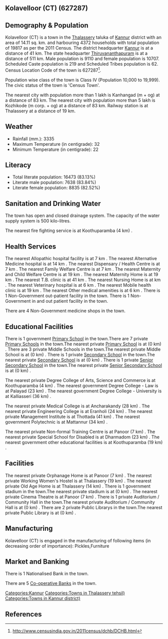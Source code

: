 {{Infobox settlement
| name=Kolavelloor (CT)
| native_name=
| native_name_lang=
| other_name=
| nickname=
| settlement_type=Town
| image_skyline=
| image_alt=
| image_caption=
| pushpin_map=India Kerala
| pushpin_label_position=right
| pushpin_map_alt=
| pushpin_map_caption=Location in Kerala, India
| latd=
| latm=
| lats=
| latNS=
| longd=
| longm=
| longs=
| longEW=
| coordinates_display=inline,title
| subdivision_type=Country
| subdivision_name={{flag|India}}
| subdivision_type1=[[States and territories of India|State]]
| subdivision_name1=Kerala 
| subdivision_type2=[[List of districts of India|District]]
| subdivision_name2=Kannur
| subdivision_type3=Tahsil
| subdivision_name3=Thalassery
| website=
| established_title=<!-- Established -->
| established_date=
| founder=
| named_for=
| government_type=
| governing_body=
| unit_pref=Metric
| area_footnotes=
| area_rank=
| area_total_km2=14.11
| elevation_footnotes=
| elevation_m=
| population_total=19817
| population_as_of=2011
| population_rank=
| population_density_km2=1404
| population_demonym=
| population_footnotes=
| demographics_type1=Languages=
| demographics1_title1=Official=
| demographics1_info1=[[Malayalam language|Malayalam]]
| timezone1=[[Indian Standard Time|IST]]
| utc_offset1==+5:30
| postal_code_type=[[Postal Index Number|PIN]]
| postal_code=
| area_code_type=Telephone code
| area_code=
| registration_plate=
| blank1_name_sec1=Nearest city
| blank1_info_sec1=[[Kanhangad  (m + og)]]
| blank2_name_sec1=[[Human sex ratio|Sex ratio]]
| blank2_info_sec1=1175
| blank3_name_sec1=Literacy
| blank3_info_sec1=83.13%
| blank1_name_sec2=[[2011 Census of India|2011 census]] code
| blank1_info_sec2=627287
| footnotes=
}}

== Kolavelloor (CT) (627287) ==

== Demography & Population ==

Kolavelloor (CT) is a town in the [[Thalassery]] taluka of [[Kannur]] district with an area of 14.11 sq. km. and harbouring 4372 households with total population of 19817 as per the 2011 Census. The district headquarter [[Kannur]] is at a distance of 41 km. The state headquarter [[Thiruvananthapuram]] is at a distance of 511 km. Male population is 9110 and female population is 10707. Scheduled Caste population is 219 and Scheduled Tribes population is 62. Census Location Code of the town is 627287<ref>http://www.censusindia.gov.in/2011census/dchb/DCHB.html</ref>.

Population wise class of the town is Class IV (Population 10,000 to 19,999).
The civic status of the town is 'Census Town'.

The nearest city with population more than 1 lakh is Kanhangad  (m + og) at a distance of 83 km. The nearest city with population more than 5 lakh is Kozhikode (m corp. + og) at a distance of 83 km. Railway station is at Thalassery at a distance of 19 km.


== Weather ==  
* Rainfall (mm.): 3335 
* Maximum Temperature (in centigrade): 32
* Minimum Temperature (in centigrade): 22


== Literacy ==  
* Total literate population: 16473 (83.13%)
* Literate male population: 7638 (83.84%)
* Literate female population: 8835 (82.52%)


== Sanitation and Drinking Water ==  
The town has open and closed drainage system.
The capacity of the water supply system is 500 kilo-litres.

The nearest fire fighting service is at Koothuparamba (4 km) .


== Health Services ==
The nearest Allopathic hospital facility is at 7 km .
The nearest Alternative Medicine hospital is at 14 km .
The nearest Dispensary / Health Centre is at 7 km .
The nearest Family Welfare Centre is at 7 km .
The nearest Maternity and Child Welfare Centre is at 19 km .
The nearest Maternity Home is at 19 km .
The nearest T.B. clinic is at 41 km .
The nearest Nursing Home is at  km .
The nearest Veterinary hospital is at 6 km .
The nearest Mobile health clinic is at 19 km .
The nearest Other medical amenities is at 6 km .
There is 1 Non-Government out-patient facility in the town.
There is 1 Non-Government in and out patient facility in the town.

There are 4 Non-Government medicine shops in the town.


== Educational Facilities ==
There is 1 government [[Primary School]] in the town.There are 7 private [[Primary School]]s in the town.The nearest private [[Primary School]] is at  (0 km) .
There are 3 private Middle Schools in the town.The nearest private Middle School is at  (0 km) .
There is 1 private [[Secondary School]] in the town.The nearest private [[Secondary School]] is at  (0 km) .
There is 1 private [[Senior Secondary School]] in the town.The nearest private [[Senior Secondary School]] is at  (0 km) .
 
 
 
 
 
The nearest private Degree College of Arts, Science and Commerce is at Koothuparamba (4 km) .
The nearest government Degree College - Law is at Palayad (23 km) .
The nearest government Degree College - University is at Kalliasseri (36 km) .
 
The nearest private Medical College is at Ancharakandy (28 km) .
The nearest private Engineering College is at Eranholi (24 km) .
The nearest private Management Institute is at Thottada  (41 km) .
The nearest government Polytechnic is at Mattannur (34 km) .
 
The nearest private Non-formal Training Centre is at Panoor (7 km) .
The nearest private Special School for Disabled is at Dharmadom (23 km) .
The nearest government other educational facilities is at Koothuparamba (19 km) .


== Facilities ==
The nearest private Orphanage Home is at Panoor (7 km) .
The nearest private Working Women's Hostel is at Thalassery (19 km) .
The nearest private Old Age Home is at Thalassery (14 km) .
There is 1 government stadium in the town.The nearest private stadium is at  (0 km) .
The nearest private Cinema Theatre is at Panoor (7 km) .
There is 1 private Auditorium / Community Hall in the town.The nearest private Auditorium / Community Hall is at  (0 km) .
There are 2 private Public Librarys in the town.The nearest private Public Library is at  (0 km) .


== Manufacturing ==
Kolavelloor (CT) is engaged in the manufacturing of following items (in decreasing order of importance): Pickles,Furniture


== Market and Banking ==
There is 1 Nationalised Bank in the town.

There are 5 [[Co-operative Bank]]s in the town.




[[Categories:Kannur]]
[[Categories:Towns in Thalassery tehsil)]]
[[Categories:Towns in Kannur district)]]


== References ==
{{Reflist}}


